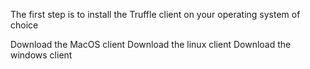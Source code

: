 
The first step is to install the Truffle client on your operating system of choice

<CardGroup cols={2}>
  <Card
    title="MacOS"
    color="black"
    icon="apple"
    href="https://itsalltruffles.com/client/download/mac-alpha"
  >
    Download the MacOS client
  </Card>
  <Card
    title="Linux"
    color="black"
    icon="linux"
    href="https://itsalltruffles.com/client/download/linux-alpha"
  >
    Download the linux client
  </Card>
  <Card
    title="Windows"
    color="black"
    icon="windows"
    href="https://itsalltruffles.com/client/download/win-alpha"
  >
    Download the windows client
  </Card>
</CardGroup>
